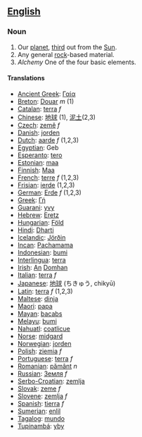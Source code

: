 ==[[English]]==
===Noun===

#Our [[planet]], [[third]] out from the [[Sun]].
#Any general [[rock]]-based material.
#''Alchemy'' One of the four basic elements.

====Translations====
*[[Ancient Greek]]: [[Γαία]]
*[[Breton]]: [[Douar]] ''m'' (1)
*[[Catalan]]: [[terra]] ''f''
*[[Chinese]]: [[地球]] (1), [[泥土]](2,3)
*[[Czech]]: [[země]] ''f''
*[[Danish]]: [[jorden]]
*[[Dutch]]: [[aarde]] ''f'' (1,2,3)
*[[Egyptian]]: Geb
*[[Esperanto]]: [[tero]]
*[[Estonian]]: [[maa]]
*[[Finnish]]: [[Maa]]
*[[French]]: [[terre]] ''f'' (1,2,3)
*[[Frisian]]: [[ierde]] (1,2,3)
*[[German]]: [[Erde]] ''f'' (1,2,3)
*[[Greek]]: [[Γή]]
*[[Guarani]]: [[yvy]]
*[[Hebrew]]: [[Eretz]]
*[[Hungarian]]: [[Föld]]
*[[Hindi]]: [[Dharti]]
*[[Icelandic]]: [[Jörðin]]
*[[Incan]]: [[Pachamama]]
*[[Indonesian]]: [[bumi]]
*[[Interlingua]]: [[terra]]
*[[Irish]]: [[An]] [[Domhan]]
*[[Italian]]: [[terra]] ''f''
*[[Japanese]]: [[地球]] (ちきゅう, chikyū)
*[[Latin]]: [[terra]] ''f'' (1,2,3)
*[[Maltese]]: [[dinja]]
*[[Maori]]: [[papa]]
*[[Mayan]]: [[bacabs]]
*[[ms:Main Page|Melayu]]: [[ms:bumi|bumi]]
*[[Nahuatl]]: [[coatlicue]]
*[[Norse]]: [[midgard]]
*[[Norwegian]]: [[jorden]]
*[[Polish]]: [[ziemia]] ''f''
*[[Portuguese]]: [[terra]] ''f''
*[[Romanian]]: [[pământ]] ''n''
*[[Russian]]: [[Земля]] ''f''
*[[Serbo-Croatian]]: [[zemlja]]
*[[Slovak]]: [[zeme]] ''f''
*[[Slovene]]: [[zemlja]] ''f''
*[[Spanish]]: [[tierra]] ''f''
*[[Sumerian]]: [[enlil]]
*[[Tagalog]]: [[mundo]]
*[[Tupinambá]]: [[yby]]